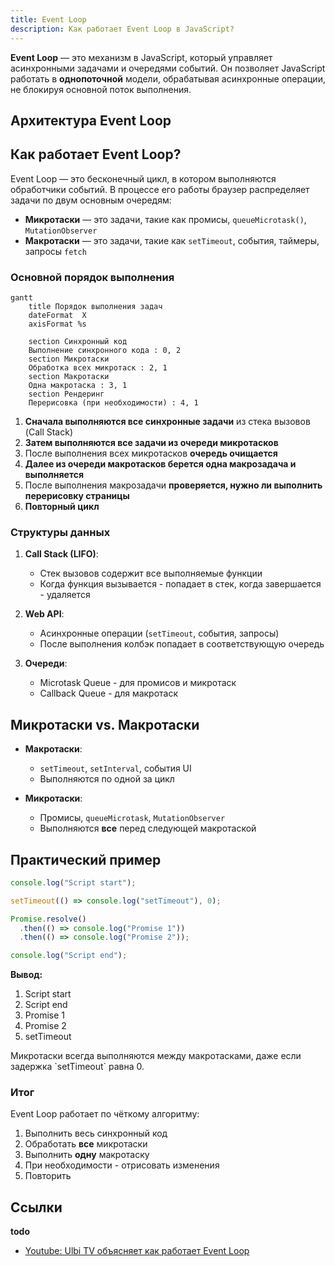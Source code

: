 ```yaml
---
title: Event Loop
description: Как работает Event Loop в JavaScript?
---
```


**Event Loop** — это механизм в JavaScript, который управляет асинхронными задачами и очередями событий. Он позволяет JavaScript работать в **однопоточной** модели, обрабатывая асинхронные операции, не блокируя основной поток выполнения.

## Архитектура Event Loop

<Mermaid
  chart="
flowchart TD;
    A[Call Stack] --> B[Web APIs];
    B --> C[Callback Queue];
    C --> D[Event Loop];
    D --> A;
    B --> E[Microtask Queue];
    E --> D;"
/>

## Как работает Event Loop?

Event Loop — это бесконечный цикл, в котором выполняются обработчики событий. В процессе его работы браузер распределяет задачи по двум основным очередям:

- **Микротаски** — это задачи, такие как промисы, `queueMicrotask()`, `MutationObserver`
- **Макротаски** — это задачи, такие как `setTimeout`, события, таймеры, запросы `fetch`

### Основной порядок выполнения

```mermaid
gantt
    title Порядок выполнения задач
    dateFormat  X
    axisFormat %s
    
    section Синхронный код
    Выполнение синхронного кода : 0, 2
    section Микротаски
    Обработка всех микротаск : 2, 1
    section Макротаски
    Одна макротаска : 3, 1
    section Рендеринг
    Перерисовка (при необходимости) : 4, 1
```

1. **Сначала выполняются все синхронные задачи** из стека вызовов (Call Stack)
2. **Затем выполняются все задачи из очереди микротасков**
3. После выполнения всех микротасков **очередь очищается**
4. **Далее из очереди макротасков берется одна макрозадача и выполняется**
5. После выполнения макрозадачи **проверяется, нужно ли выполнить перерисовку страницы**
6. **Повторный цикл**

### Структуры данных

<Mermaid
  chart="
flowchart LR;
    subgraph Runtime;
        S[Call Stack] -->|вызов| W[Web APIs];
        W -->|колбэк| M[Microtask Queue];
        W -->|колбэк| C[Callback Queue];
    end;
    M -->|приоритет| E[Event Loop];
    C --> E;
    E --> S;"
/>

1. **Call Stack (LIFO)**:
   - Стек вызовов содержит все выполняемые функции
   - Когда функция вызывается - попадает в стек, когда завершается - удаляется

2. **Web API**:
   - Асинхронные операции (`setTimeout`, события, запросы)
   - После выполнения колбэк попадает в соответствующую очередь

3. **Очереди**:
   - Microtask Queue - для промисов и микротаск
   - Callback Queue - для макротаск

## Микротаски vs. Макротаски

<Mermaid
  chart="
pie
    title Приоритет выполнения
    'Микротаски' : 65
    'Макротаски' : 35"
/>

- **Макротаски**:
  - `setTimeout`, `setInterval`, события UI
  - Выполняются по одной за цикл

- **Микротаски**:
  - Промисы, `queueMicrotask`, `MutationObserver`
  - Выполняются **все** перед следующей макротаской

## Практический пример

```javascript
console.log("Script start");

setTimeout(() => console.log("setTimeout"), 0);

Promise.resolve()
  .then(() => console.log("Promise 1"))
  .then(() => console.log("Promise 2"));

console.log("Script end");
```

<Mermaid
  chart="
sequenceDiagram
    participant Console
    participant CallStack
    participant WebAPI
    participant Microtasks
    participant Macrotasks
    Console->>CallStack: 'Script start'
    CallStack->>WebAPI: setTimeout
    CallStack->>WebAPI: Promise
    Console->>CallStack: 'Script end'
    WebAPI->>Microtasks: Promise 1
    Microtasks->>CallStack: Promise 1
    WebAPI->>Microtasks: Promise 2
    Microtasks->>CallStack: Promise 2
    WebAPI->>Macrotasks: setTimeout
    Macrotasks->>CallStack: setTimeout"
/>

**Вывод:**
1. Script start
2. Script end
3. Promise 1
4. Promise 2
5. setTimeout


<Callout title="Ключевое правило">
 Микротаски всегда выполняются между макротасками, даже если задержка `setTimeout` равна 0.
</Callout>

### Итог

Event Loop работает по чёткому алгоритму:
1. Выполнить весь синхронный код
2. Обработать **все** микротаски
3. Выполнить **одну** макротаску
4. При необходимости - отрисовать изменения
5. Повторить


## Ссылки

**todo**
- [Youtube: Ulbi TV объясняет как работает Event Loop]()  
